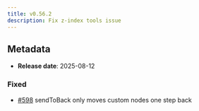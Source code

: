 ```yaml
---
title: v0.56.2
description: Fix z-index tools issue
---
```


## Metadata

- **Release date**: 2025-08-12

### Fixed

- [#598](https://github.com/InditexTech/weavejs/issues/598) sendToBack only moves custom nodes one step back
